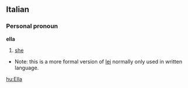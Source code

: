==Italian==
===Personal pronoun===
'''ella'''
# [[she]]
*Note: this is a more formal version of [[lei]] normally only used in written language.

[[hu:Ella]]